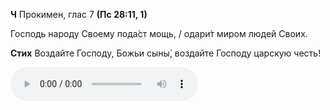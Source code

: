 **Ч** Прокимен, глас 7 **(Пс 28:11, 1)**

Господь народу Своему пода́ст мощь, / одари́т миром людей Своих.

**Стих** Воздайте Господу, Божьи сыны́, воздайте Господу царскую честь!

<audio controls>
    <source
        src="https://psmb-neos-resources.hb.bizmrg.com/target/psmb/a32c7ba3708efb7f0ee3221630db495457bb9509/%D0%93%D0%BB%D0%B0%D1%81%207.mp3"
        type="audio/mpeg"
    />
</audio>
